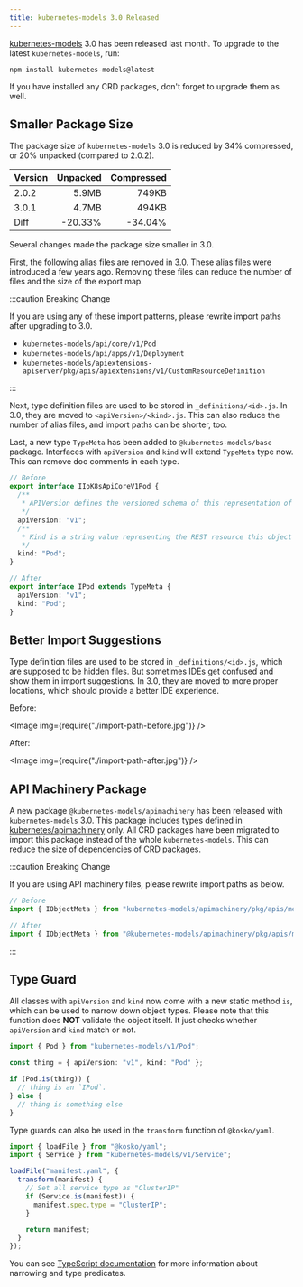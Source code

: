 ```yaml
---
title: kubernetes-models 3.0 Released
---
```



[kubernetes-models] 3.0 has been released last month. To upgrade to the latest `kubernetes-models`, run:

```shell
npm install kubernetes-models@latest
```

If you have installed any CRD packages, don't forget to upgrade them as well.

## Smaller Package Size

The package size of `kubernetes-models` 3.0 is reduced by 34% compressed, or 20% unpacked (compared to 2.0.2).

| Version | Unpacked | Compressed |
| ------- | -------: | ---------: |
| 2.0.2   |    5.9MB |      749KB |
| 3.0.1   |    4.7MB |      494KB |
| Diff    |  -20.33% |    -34.04% |

Several changes made the package size smaller in 3.0.

First, the following alias files are removed in 3.0. These alias files were introduced a few years ago. Removing these files can reduce the number of files and the size of the export map.

:::caution Breaking Change

If you are using any of these import patterns, please rewrite import paths after upgrading to 3.0.

- `kubernetes-models/api/core/v1/Pod`
- `kubernetes-models/api/apps/v1/Deployment`
- `kubernetes-models/apiextensions-apiserver/pkg/apis/apiextensions/v1/CustomResourceDefinition`

:::

Next, type definition files are used to be stored in `_definitions/<id>.js`. In 3.0, they are moved to `<apiVersion>/<kind>.js`. This can also reduce the number of alias files, and import paths can be shorter, too.

Last, a new type `TypeMeta` has been added to `@kubernetes-models/base` package. Interfaces with `apiVersion` and `kind` will extend `TypeMeta` type now. This can remove doc comments in each type.

```ts
// Before
export interface IIoK8sApiCoreV1Pod {
  /**
   * APIVersion defines the versioned schema of this representation of an object. Servers should convert recognized schemas to the latest internal value, and may reject unrecognized values. More info: https://git.k8s.io/community/contributors/devel/sig-architecture/api-conventions.md#resources
   */
  apiVersion: "v1";
  /**
   * Kind is a string value representing the REST resource this object represents. Servers may infer this from the endpoint the client submits requests to. Cannot be updated. In CamelCase. More info: https://git.k8s.io/community/contributors/devel/sig-architecture/api-conventions.md#types-kinds
   */
  kind: "Pod";
}

// After
export interface IPod extends TypeMeta {
  apiVersion: "v1";
  kind: "Pod";
}
```

## Better Import Suggestions

Type definition files are used to be stored in `_definitions/<id>.js`, which are supposed to be hidden files. But sometimes IDEs get confused and show them in import suggestions. In 3.0, they are moved to more proper locations, which should provide a better IDE experience.

Before:

<Image img={require("./import-path-before.jpg")} />

After:

<Image img={require("./import-path-after.jpg")} />

## API Machinery Package

A new package `@kubernetes-models/apimachinery` has been released with `kubernetes-models` 3.0. This package includes types defined in [kubernetes/apimachinery](https://github.com/kubernetes/apimachinery) only. All CRD packages have been migrated to import this package instead of the whole `kubernetes-models`. This can reduce the size of dependencies of CRD packages.

:::caution Breaking Change

If you are using API machinery files, please rewrite import paths as below.

```ts
// Before
import { IObjectMeta } from "kubernetes-models/apimachinery/pkg/apis/meta/v1/ObjectMeta";

// After
import { IObjectMeta } from "@kubernetes-models/apimachinery/pkg/apis/meta/v1/ObjectMeta";
```

:::

## Type Guard

All classes with `apiVersion` and `kind` now come with a new static method `is`, which can be used to narrow down object types. Please note that this function does **NOT** validate the object itself. It just checks whether `apiVersion` and `kind` match or not.

```ts
import { Pod } from "kubernetes-models/v1/Pod";

const thing = { apiVersion: "v1", kind: "Pod" };

if (Pod.is(thing)) {
  // thing is an `IPod`.
} else {
  // thing is something else
}
```

Type guards can also be used in the `transform` function of `@kosko/yaml`.

```ts
import { loadFile } from "@kosko/yaml";
import { Service } from "kubernetes-models/v1/Service";

loadFile("manifest.yaml", {
  transform(manifest) {
    // Set all service type as "ClusterIP"
    if (Service.is(manifest)) {
      manifest.spec.type = "ClusterIP";
    }

    return manifest;
  }
});
```

You can see [TypeScript documentation](https://www.typescriptlang.org/docs/handbook/2/narrowing.html#using-type-predicates) for more information about narrowing and type predicates.

[kubernetes-models]: https://github.com/tommy351/kubernetes-models-ts
